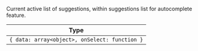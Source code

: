 Current active list of suggestions, within suggestions list for autocomplete feature.

| Type |
| - |
| `{ data: array<object>, onSelect: function }` |